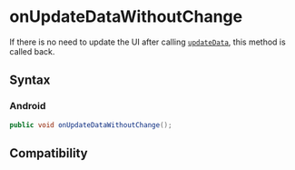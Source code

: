 # onUpdateDataWithoutChange

If there is no need to update the UI after calling [`updateData`](../lynx-view/update-meta-data.mdx), this method is called back.

## Syntax

### Android

```java
public void onUpdateDataWithoutChange();
```

## Compatibility


<LegacyCompatTable metadata="lynx-native-api/lynx-view-client/on-update-data-without-change" />